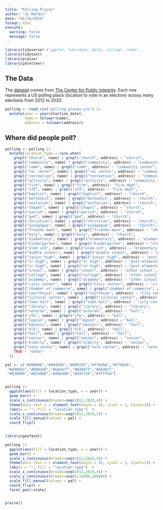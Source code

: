 ```yaml
---
title: "Polling Places"
author: "Jo Hardin"
date: "01/16/2024"
format: html
execute:
  warning: false
  message: false
---
```



```r
library(tidyverse) # ggplot, lubridate, dplyr, stringr, readr...
library(tidytext)
library(praise)
library(paletteer)
```


## The Data

The [dataset](https://github.com/PublicI/us-polling-places) comes from [The Center for Public Integrity](https://publicintegrity.org/). Each row represents a US polling place (location to vote in an election) across many elections from 2012 to 2020.  

```r
polling <- read_csv("polling_places.csv") |>
  mutate(year = year(election_date),
         name = tolower(name),
         address = tolower(address))
```


## Where did people poll?


```r
polling <- polling |>
  mutate(location_type = case_when(
    grepl("church", name) | grepl("church", address) ~ "church",
    grepl("community", name) | grepl("community", address) ~ "community center",
    grepl("comm", name) | grepl("comm", address) ~ "community center",
    grepl("rec center", name) | grepl("rec center", address) ~ "community center",
    grepl("recreation", name) | grepl("recreation", address) ~ "community center",
    grepl("activity", name) | grepl("activity", address) ~ "community center",
    grepl("fire", name) | grepl("fire", address)~ "fire dept",
    grepl("vfd", name) | grepl("vfd", address) ~ "fire dept",
    grepl("baptist", name) | grepl("baptist", address) ~ "church",
    grepl("methodist", name) | grepl("methodist", address) ~ "church",
    grepl("unitarian", name) | grepl("unitarian", address) ~ "church",
    grepl("chapel", name) | grepl("chapel", address) ~ "church",
    grepl("parish", name) | grepl("parish", address) ~ "church",
    grepl("god", name) | grepl("god", address) ~ "church",
    grepl("christian", name) | grepl("christian", address) ~ "church",
    grepl("synagogue", name) | grepl("synagogue", address) ~ "church",
    grepl("friends meet", name) | grepl("friends meet", address) ~ "church",
    grepl("holy", name) | grepl("holy", address) ~ "church",
    grepl("elementary", name) | grepl("elementary", address) ~ "elementary school",
    grepl("kindergarten", name) | grepl("kindergarten", address) ~ "elementary school",
    grepl("elem sch", name) | grepl("elem sch", address) ~ "elementary school",
    grepl("middle school", name) | grepl("middle school", address) ~ "post-elementary school",
    grepl("junior high", name) | grepl("junior high", address) ~ "post-elementary school",
    grepl("sr high", name) | grepl("sr high", address) ~ "post-elementary school",
    grepl("sr high", name) | grepl("sr high", address) ~ "post-elementary school",
    grepl("school", name) | grepl("school", address) ~ "other school",
    grepl("college", name) | grepl("college", address) ~ "other school",
    grepl("academy", name) | grepl("academy", address) ~ "other school",
    grepl("civic center", name) | grepl("civic center", address) ~ "city center",
    grepl("chamber of commerce", name) | grepl("chamber of commerce", address) ~ "city center",
    grepl("courthouse", name) | grepl("courthoue", address) ~ "city center",
    grepl("cultural center", name) | grepl("cultural center", address) ~ "community center",  
    grepl("town hall", name) | grepl("town hall", address) ~ "city center",
    grepl("library", name) | grepl("library", address) ~ "library",
    grepl("veteran", name) | grepl("veteran", address) ~ "hall",
    grepl("vfw", name) | grepl("vfw", address) ~ "hall",
    grepl("legion", name) | grepl("legion", address) ~ "hall",
    grepl("masonic", name) | grepl("masonic", address) ~ "hall",
    grepl("elk", name) | grepl("elk", address) ~ "hall",
    grepl("hall", name) | grepl("hall", address) ~ "hall",
    grepl("senior", name) | grepl("senior", address) ~ "senior",
    grepl("elderly", name) | grepl("elderly", address) ~ "senior",
    grepl("vote center", name) | grepl("vote center", address) ~ "vote center",
    TRUE ~ "other"
  ))
```


```r

pal <- c("#000000","#004949","#009292","#ff6db6","#ffb6db",
 "#490092","#006ddb","#b66dff","#6db6ff","#b6dbff",
 "#920000","#924900","#db6d00","#24ff24","#ffff6d")


polling |>
  ggplot(aes(fill = location_type, x = year)) + 
  geom_bar() + 
  scale_x_continuous(breaks=seq(2012,2020,4)) + 
  theme(axis.text.x = element_text(angle = 45, vjust = 1, hjust=1)) +
  labs(x = "", fill = "location type")  + 
  scale_x_continuous(breaks=seq(2012,2020,2)) + 
  scale_fill_manual(values = pal) +
  coord_flip() 
  
```

```r
library(geofacet)

polling |>
  ggplot(aes(fill = location_type, x = year)) + 
  geom_bar() + 
  scale_x_continuous(breaks=seq(2012,2020,4)) + 
  theme(axis.text.x = element_text(angle = 45, vjust = 1, hjust=1)) +
  labs(x = "", fill = "location type")  + 
  scale_x_continuous(breaks=seq(2012,2020,4)) + 
  scale_y_continuous(breaks=seq(0,15000,10000)) + 
  scale_fill_manual(values = pal) +
  coord_flip() + 
  facet_geo(~state)
  
```




```r
praise()
```


